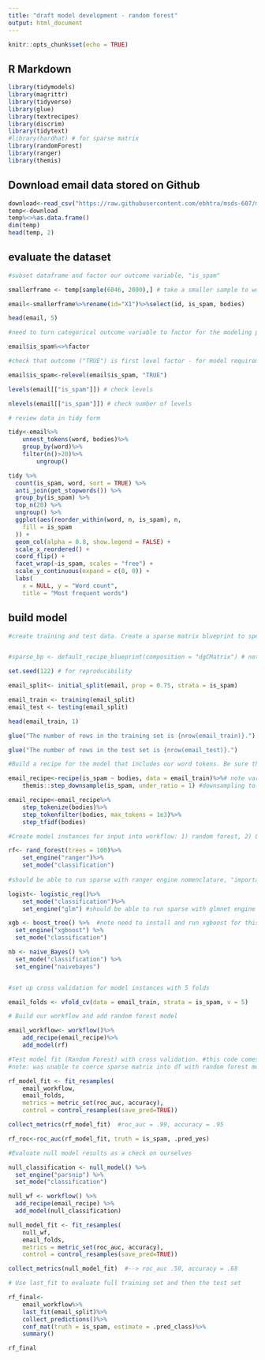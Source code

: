 ---
title: "draft model development - random forest"
output: html_document
---

```{r setup, include=FALSE}
knitr::opts_chunk$set(echo = TRUE)
```

## R Markdown

```{r}

library(tidymodels)
library(magrittr)
library(tidyverse)
library(glue)
library(textrecipes)
library(discrim)
library(tidytext)
#library(hardhat) # for sparse matrix
library(randomForest)
library(ranger)
library(themis)


```

##  Download email data stored on Github

```{r}
download<-read_csv("https://raw.githubusercontent.com/ebhtra/msds-607/main/Project4/headersBodies.csv")
temp<-download
temp%<>%as.data.frame()
dim(temp)
head(temp, 2)
```

## evaluate the dataset

```{r}

#subset dataframe and factor our outcome variable, "is_spam"

smallerframe <- temp[sample(6046, 2000),] # take a smaller sample to work with 

email<-smallerframe%>%rename(id="X1")%>%select(id, is_spam, bodies)

head(email, 5)

#need to turn categorical outcome variable to factor for the modeling process

email$is_spam%<>%factor

#check that outcome ("TRUE") is first level factor - for model requirements, update as necessary using relevel()

email$is_spam<-relevel(email$is_spam, "TRUE")

levels(email[["is_spam"]]) # check levels

nlevels(email[["is_spam"]]) # check number of levels

# review data in tidy form

tidy<-email%>%
    unnest_tokens(word, bodies)%>%
    group_by(word)%>%
    filter(n()>20)%>%
        ungroup()

tidy %>%
  count(is_spam, word, sort = TRUE) %>%
  anti_join(get_stopwords()) %>%
  group_by(is_spam) %>%
  top_n(20) %>%
  ungroup() %>%
  ggplot(aes(reorder_within(word, n, is_spam), n,
    fill = is_spam
  )) +
  geom_col(alpha = 0.8, show.legend = FALSE) +
  scale_x_reordered() +
  coord_flip() +
  facet_wrap(~is_spam, scales = "free") +
  scale_y_continuous(expand = c(0, 0)) +
  labs(
    x = NULL, y = "Word count",
    title = "Most frequent words")

```

## build model


```{r}


#create training and test data. Create a sparse matrix blueprint to speed modeling time. 


#sparse_bp <- default_recipe_blueprint(composition = "dgCMatrix") # note sparse model not supported by randomforest model/engine combo. Left it out for this round. 

set.seed(122) # for reproducibility

email_split<- initial_split(email, prop = 0.75, strata = is_spam)

email_train <- training(email_split)
email_test <- testing(email_split)

head(email_train, 1)

glue("The number of rows in the training set is {nrow(email_train)}.") 

glue("The number of rows in the test set is {nrow(email_test)}.") 

#Build a recipe for the model that includes our word tokens. Be sure the outcome variable is a factor.

email_recipe<-recipe(is_spam ~ bodies, data = email_train)%>%# note variable formula
    themis::step_downsample(is_spam, under_ratio = 1) #downsampling to address variable imbalance

email_recipe<-email_recipe%>%
    step_tokenize(bodies)%>%
    step_tokenfilter(bodies, max_tokens = 1e3)%>%
    step_tfidf(bodies)

#Create model instances for input into workflow: 1) random forest, 2) Logistic, 3) XGBoost, 4) Naive Bayes, 5) K-Nearest Neighbor

rf<- rand_forest(trees = 100)%>%
    set_engine("ranger")%>%
    set_mode("classification") 
  
#should be able to run sparse with ranger engine nomenclature, "importance=impurity" gives insight into predictors that drive performance

logist<- logistic_reg()%>%
    set_mode("classification")%>%
    set_engine("glm") #should be able to run sparse with glmnet engine

xgb <- boost_tree() %>%  #note need to install and run xgboost for this model, should be able to run sparse
  set_engine("xgboost") %>% 
  set_mode("classification")

nb <- naive_Bayes() %>%
  set_mode("classification") %>%
  set_engine("naivebayes")


#set up cross validation for model instances with 5 folds

email_folds <- vfold_cv(data = email_train, strata = is_spam, v = 5)


```

```{r}

# Build our workflow and add random forest model

email_workflow<- workflow()%>%         
    add_recipe(email_recipe)%>%
    add_model(rf)

#Test model fit (Random Forest) with cross validation. #this code comes from https://rpubs.com/shampjeff/tidy_spam_clf
#note: was unable to coerce sparse matrix into df with random forest model. Not clear why. 

rf_model_fit <- fit_resamples(
    email_workflow,
    email_folds,
    metrics = metric_set(roc_auc, accuracy),
    control = control_resamples(save_pred=TRUE))

collect_metrics(rf_model_fit)  #roc_auc = .99, accuracy = .95

rf_roc<-roc_auc(rf_model_fit, truth = is_spam, .pred_yes)

#Evaluate null model results as a check on ourselves

null_classification <- null_model() %>%
  set_engine("parsnip") %>%
  set_mode("classification")

null_wf <- workflow() %>%
  add_recipe(email_recipe) %>%
  add_model(null_classification)

null_model_fit <- fit_resamples(
    null_wf,
    email_folds,
    metrics = metric_set(roc_auc, accuracy),
    control = control_resamples(save_pred=TRUE))

collect_metrics(null_model_fit)  #--> roc_auc .50, accuracy = .68

# Use last_fit to evaluate full training set and then the test set

rf_final<-
    email_workflow%>%
    last_fit(email_split)%>%
    collect_predictions()%>%
    conf_mat(truth = is_spam, estimate = .pred_class)%>%
    summary()

rf_final

```



